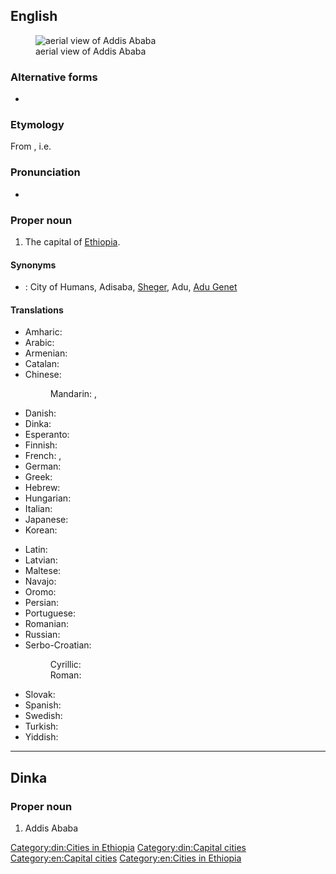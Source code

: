 ==English==
{{wikipedia}}
[[File:Aerials_Ethiopia_2009-08-27_15-26-13.JPG|thumb|aerial view of Addis Ababa]]

===Alternative forms===
* {{l|en|Addis Abeba}}

===Etymology===
From {{etyl|am|en}} {{m|am|አዲስ አበባ}}, i.e. {{m|am|[[አዲስ]] [[አበባ]]||new flower}}

===Pronunciation===
* {{IPA|/ˌædɪs ˈæbəbə/|lang=en}}

===Proper noun===
{{en-proper noun|head=Addis Ababa}}

# The capital of [[Ethiopia]].

====Synonyms====
* {{qualifier|nicknames}}: City of Humans, Adisaba, [[Sheger]], Adu, [[Adu Genet]]

====Translations====
{{trans-top|capital of Ethiopia}}
* Amharic: {{t|am|አዲስ አበባ|tr=ʾädis ʾäbäba}}
* Arabic: {{t|ar|أَدِيس أَبَابَا|f}}
* Armenian: {{t|hy|Ադիս Աբեբա|sc=Armn}}
* Catalan: {{t|ca|Addis Abeba}}
* Chinese:
*: Mandarin: {{t+|cmn|亞的斯亞貝巴|sc=Hani}}, {{t+|cmn|亚的斯亚贝巴|tr=Yàdìsīyàbèibā|sc=Hani}}
* Danish: {{t|da|Addis Ababa}}
* Dinka: {{t|din|Addis Ababa}}
* Esperanto: {{t|eo|Adisabebo}}
* Finnish: {{t+|fi|Addis Abeba}}
* French: {{t+|fr|Addis-Abeba}}, {{t|fr|Addis-Ababa}}
* German: {{t+|de|Addis Abeba}}
* Greek: {{t|el|Αντίς Αμπέμπα|f}}
* Hebrew: {{t|he|אָדִיס אָבֶּבָּה|tr=adis ababa}}
* Hungarian: {{t+|hu|Addisz-Abeba}}
* Italian: {{t+|it|Addis Abeba}}
* Japanese: {{t|ja|アジスアベバ|tr=Ajisuabeba}}
* Korean: {{t|ko|^아디스아바바}}
{{trans-mid}}
* Latin: {{t|la|Neanthopolis|f}}
* Latvian: {{t|lv|Adisabeba}}
* Maltese: {{t|mt|Addis Ababa|f}}
* Navajo: {{t|nv|Ádis Áwewah}}
* Oromo: {{t|om|Finfinnee}}
* Persian: {{t+|fa|آدیس آبابا|tr=âdis âbâbâ|sc=fa-Arab}}
* Portuguese: {{t+|pt|Adis Abeba|f}}
* Romanian: {{t|ro|Adis Abeba|f}}
* Russian: {{t+|ru|Адди́с-Абе́ба|f}}
* Serbo-Croatian:
*: Cyrillic: {{t|sh|Адис Абеба|f}}
*: Roman: {{t|sh|Adis Abeba|f}}
* Slovak: {{t+|sk|Addis Abeba|f}}
* Spanish: {{t+|es|Adís Abeba|f}}
* Swedish: {{t+|sv|Addis Abeba}}
* Turkish: {{t|tr|Addis Ababa}}
* Yiddish: {{t|yi|אַדיס אַבאַבאַ|sc=Hebr}}
{{trans-bottom}}
----
==Dinka==
===Proper noun===
{{head|din|proper noun}}
#Addis Ababa
[[Category:din:Cities in Ethiopia]]
[[Category:din:Capital cities]]

[[Category:en:Capital cities]]
[[Category:en:Cities in Ethiopia]]